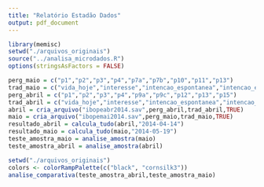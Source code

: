 ```yaml
---
title: "Relatório Estadão Dados"
output: pdf_document
---
```


```r
library(memisc)
setwd("./arquivos_originais")
source("../analisa_microdados.R")
options(stringsAsFactors = FALSE)

perg_maio = c("p1","p2","p3","p4","p7a","p7b","p10","p11","p13")
trad_maio = c("vida_hoje","interesse","intencao_espontanea","intencao_estimulada","2turno_aecio","2turno_campos","avaliacao_governo","aprova_dilma","desejo_mudanca")
perg_abril = c("p1","p2","p3","p4","p9a","p9c","p12","p13","p15")
trad_abril = c("vida_hoje","interesse","intencao_espontanea","intencao_estimulada","2turno_aecio","2turno_campos","avaliacao_governo","aprova_dilma","desejo_mudanca")
abril = cria_arquivo("ibopeabr2014.sav",perg_abril,trad_abril,TRUE)
maio = cria_arquivo("ibopemai2014.sav",perg_maio,trad_maio,TRUE)
resultado_abril = calcula_tudo(abril,"2014-04-14")
resultado_maio = calcula_tudo(maio,"2014-05-19")
teste_amostra_maio = analise_amostra(maio)
teste_amostra_abril = analise_amostra(abril)
```

```r

setwd("./arquivos_originais")
colors <- colorRampPalette(c("black", "cornsilk3"))
analise_comparativa(teste_amostra_abril,teste_amostra_maio)

```
